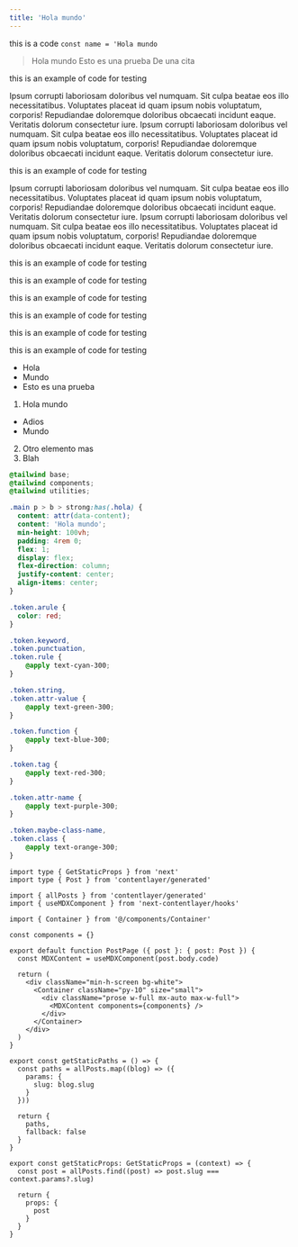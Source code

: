 ```yaml
---
title: 'Hola mundo'
---
```


this is a code ``const name = 'Hola mundo`` 

> Hola mundo
> Esto es una prueba
> De una cita

this is an example of code for testing 

Ipsum corrupti laboriosam doloribus vel numquam. Sit culpa beatae eos illo necessitatibus. Voluptates placeat id quam ipsum nobis voluptatum, corporis! Repudiandae doloremque doloribus obcaecati incidunt eaque. Veritatis dolorum consectetur iure.
Ipsum corrupti laboriosam doloribus vel numquam. Sit culpa beatae eos illo necessitatibus. Voluptates placeat id quam ipsum nobis voluptatum, corporis! Repudiandae doloremque doloribus obcaecati incidunt eaque. Veritatis dolorum consectetur iure.

this is an example of code for testing

Ipsum corrupti laboriosam doloribus vel numquam. Sit culpa beatae eos illo necessitatibus. Voluptates placeat id quam ipsum nobis voluptatum, corporis! Repudiandae doloremque doloribus obcaecati incidunt eaque. Veritatis dolorum consectetur iure.
Ipsum corrupti laboriosam doloribus vel numquam. Sit culpa beatae eos illo necessitatibus. Voluptates placeat id quam ipsum nobis voluptatum, corporis! Repudiandae doloremque doloribus obcaecati incidunt eaque. Veritatis dolorum consectetur iure.

this is an example of code for testing

this is an example of code for testing

this is an example of code for testing

this is an example of code for testing

this is an example of code for testing

this is an example of code for testing

* Hola
* Mundo
* Esto es una prueba

1. Hola mundo
  * Adios
  * Mundo
2. Otro elemento mas
3. Blah 

```css {2-3}
@tailwind base;
@tailwind components;
@tailwind utilities;

.main p > b > strong:has(.hola) {
  content: attr(data-content);
  content: 'Hola mundo';
  min-height: 100vh;
  padding: 4rem 0;
  flex: 1;
  display: flex;
  flex-direction: column;
  justify-content: center;
  align-items: center;
}

.token.arule {
  color: red;
}

.token.keyword,
.token.punctuation,
.token.rule {
	@apply text-cyan-300;
}

.token.string,
.token.attr-value {
	@apply text-green-300;
}

.token.function {
	@apply text-blue-300;
}

.token.tag {
	@apply text-red-300;
}

.token.attr-name {
	@apply text-purple-300;
}

.token.maybe-class-name,
.token.class {
	@apply text-orange-300;
}
```

```tsx
import type { GetStaticProps } from 'next'
import type { Post } from 'contentlayer/generated'

import { allPosts } from 'contentlayer/generated'
import { useMDXComponent } from 'next-contentlayer/hooks'

import { Container } from '@/components/Container'

const components = {}

export default function PostPage ({ post }: { post: Post }) {
  const MDXContent = useMDXComponent(post.body.code)

  return (
    <div className="min-h-screen bg-white">
      <Container className="py-10" size="small">
        <div className="prose w-full mx-auto max-w-full">
          <MDXContent components={components} />
        </div>
      </Container>
    </div>
  )
}

export const getStaticPaths = () => {
  const paths = allPosts.map((blog) => ({
    params: {
      slug: blog.slug
    }
  }))

  return {
    paths,
    fallback: false
  }
}

export const getStaticProps: GetStaticProps = (context) => {
  const post = allPosts.find((post) => post.slug === context.params?.slug)

  return {
    props: {
      post
    }
  }
}
```

